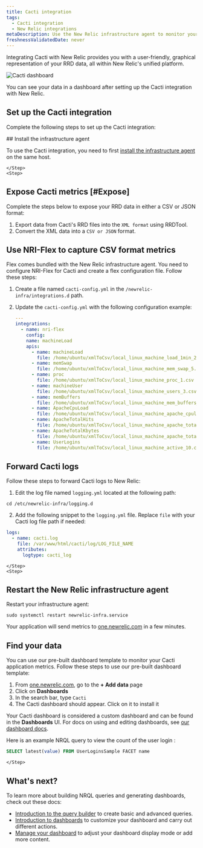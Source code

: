 ```yaml
---
title: Cacti integration
tags:
  - Cacti integration
  - New Relic integrations
metaDescription: Use the New Relic infrastructure agent to monitor your Cacti data.
freshnessValidatedDate: never
---
```



Integrating Cacti with New Relic provides you with a user-friendly, graphical representation of your RRD data, all within New Relic's unified platform.

<img
    title="Cacti dashboard"
    alt="Cacti dashboard"
    src={infrastructureCactiDashboard}
/>

<figcaption>
You can see your data in a dashboard after setting up the Cacti integration with New Relic. 
</figcaption>

## Set up the Cacti integration
Complete the following steps to set up the Cacti integration:

<Steps>
    <Step>
## Install the infrastructure agent

To use the Cacti integration, you need to first [install the infrastructure agent](/docs/infrastructure/install-infrastructure-agent/get-started/install-infrastructure-agent-new-relic/) on the same host. 

    </Step>
    <Step>
    
## Expose Cacti metrics [#Expose]
Complete the steps below to expose your RRD data in either a CSV or JSON format:

1. Export data from Cacti's RRD files into the `XML format` using RRDTool.
2. Convert the XML data into a `CSV or JSON` format.
    </Step>
    <Step>

## Use NRI-Flex to capture CSV format metrics

Flex comes bundled with the New Relic infrastructure agent. You need to configure NRI-Flex for Cacti and create a flex configuration file. Follow these steps:

1. Create a file named `cacti-config.yml` in the `/newrelic-infra/integrations.d` path.
2. Update the `cacti-config.yml` with the following configuration example:

    ```yml
    ---
    integrations:
      - name: nri-flex
        config:
        name: machineLoad
        apis:
          - name: machineLoad
            file: /home/ubuntu/xmlToCsv/local_linux_machine_load_1min_2.csv
          - name: memSwap
            file: /home/ubuntu/xmlToCsv/local_linux_machine_mem_swap_5.csv
          - name: proc
            file: /home/ubuntu/xmlToCsv/local_linux_machine_proc_1.csv
          - name: machineUser
            file: /home/ubuntu/xmlToCsv/local_linux_machine_users_3.csv
          - name: memBuffers
            file: /home/ubuntu/xmlToCsv/local_linux_machine_mem_buffers_4.csv
          - name: ApacheCpuLoad
            file: /home/ubuntu/xmlToCsv/local_linux_machine_apache_cpuload_6.csv
          - name: ApacheTotalHits
            file: /home/ubuntu/xmlToCsv/local_linux_machine_apache_total_hits_7.csv
          - name: ApacheTotalKbytes
            file: /home/ubuntu/xmlToCsv/local_linux_machine_apache_total_kbytes_8.csv
          - name: UserLogins
            file: /home/ubuntu/xmlToCsv/local_linux_machine_active_10.csv
    ```
    </Step>
    <Step>

## Forward Cacti logs
Follow these steps to forward Cacti logs to New Relic:

1. Edit the log file named `logging.yml` located at the following path:

  ```shell
  cd /etc/newrelic-infra/logging.d
  ```

2. Add the following snippet to the `logging.yml` file. Replace `file` with your Cacti log file path if needed:

  ```yml
  logs:
    - name: cacti.log
      file: /var/www/html/cacti/log/LOG_FILE_NAME
      attributes:
        logtype: cacti_log
  ``` 
    </Step>
    <Step>
## Restart the New Relic infrastructure agent

Restart your infrastructure agent:

  ```shell
  sudo systemctl restart newrelic-infra.service
  ```

Your application will send metrics to [one.newrelic.com](https://one.newrelic.com) in a few minutes.
    </Step>
    <Step>
## Find your data 

You can use our pre-built dashboard template to monitor your Cacti application metrics. Follow these steps to use our pre-built dashboard template:

1. From [one.newrelic.com](https://one.newrelic.com), go to the <DNT>**+ Add data**</DNT> page
2. Click on <DNT>**Dashboards**</DNT>
3. In the search bar, type `Cacti`
4. The Cacti dashboard should appear. Click on it to install it

Your Cacti dashboard is considered a custom dashboard and can be found in the <DNT>**Dashboards**</DNT> UI. For docs on using and editing dashboards, see [our dashboard docs](/docs/query-your-data/explore-query-data/dashboards/introduction-dashboards).

Here is an example NRQL query to view the count of the user login  :

```sql
SELECT latest(value) FROM UserLoginsSample FACET name
```        
    </Step>
</Steps>

## What's next?

To learn more about building NRQL queries and generating dashboards, check out these docs:

* [Introduction to the query builder](/docs/query-your-data/explore-query-data/query-builder/introduction-query-builder) to create basic and advanced queries.
* [Introduction to dashboards](/docs/query-your-data/explore-query-data/dashboards/introduction-dashboards) to customize your dashboard and carry out different actions.
* [Manage your dashboard](/docs/query-your-data/explore-query-data/dashboards/manage-your-dashboard) to adjust your dashboard display mode or add more content.
